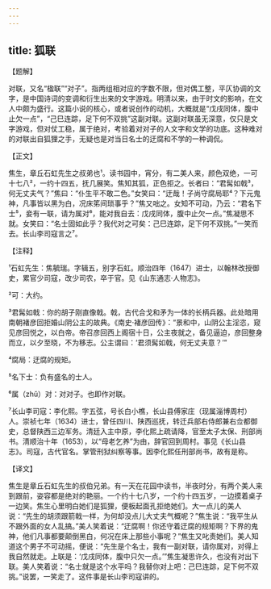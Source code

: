 ```yaml
---
---
---
```

title: 狐联
---




【题解】


对联，又名“楹联”“对子”。指两组相对应的字数不限，但对偶工整，平仄协调的文字，是中国诗词的变调和衍生出来的文字游戏。明清以来，由于时文的影响，在文人中颇为盛行。这篇小说的核心，或者说创作的动机，大概就是“戊戌同体，腹中止欠一点”，“己巳连踪，足下何不双挑”这副对联。这副对联虽无深意，仅只是文字游戏，但对仗工稳，属于绝对，考验着对对子的人文字和文学的功底。这种难对的对联出自狐狸之手，无疑也是对当日名士的迂腐和不学的一种调侃。

【正文】

焦生，章丘石虹先生之叔弟也¹。读书园中，宵分，有二美人来，颜色双绝，一可十七八²，一约十四五，抚几展笑。焦知其狐，正色拒之。长者曰：“君髯如戟³，何无丈夫气？”焦曰：“仆生平不敢二色。”女笑曰：“迂哉！子尚守腐局耶⁴？下元鬼神，凡事皆以黑为白，况床笫间琐事乎？”焦又咄之。女知不可动，乃云：“君名下士⁵，妾有一联，请为属对⁶，能对我自去：戊戌同体，腹中止欠一点。”焦凝思不就。女笑曰：“名士固如此乎？我代对之可矣：己巳连踪，足下何不双挑。”一笑而去。长山李司寇言之⁷。





【注释】


¹石虹先生：焦毓瑞。字辑五，别字石虹。顺治四年（1647）进士，以翰林改授御史，累官少司寇，改少司农，卒于官。见《山东通志·人物志》。

²可：大约。

³君髯如戟：你的胡子刚直像戟。戟，古代合戈和矛为一体的长柄兵器。此处暗用南朝褚彦回拒婚山阴公主的故典。《南史·褚彦回传》：“景和中，山阴公主淫恣，窥见彦回悦之，以白帝。帝召彦回西上阁宿十日，公主夜就之，备见逼迫，彦回整身而立，以夕至晓，不为移志。公主谓曰：‘君须髯如戟，何无丈夫意？’”

⁴腐局：迂腐的规矩。

⁵名下士：负有盛名的士人。

⁶属（zhǔ）对：对对子。也即作对联。

⁷长山李司寇：李化熙。字五弦，号长白小樵，长山县傅家庄（现属淄博周村）人。崇祯七年（1634）进士，曾任四川、陕西巡抚，转迁兵部右侍郎兼右佥都御史，总督陕西三边军务。清廷入主中原，李化熙上疏请降，官至太子太保、刑部尚书。清顺治十年（1653），以“母老乞养”为由，辞官回到周村。事见《长山县志》。司寇，古代官名。掌管刑狱纠察等事。因李化熙任刑部尚书，故有是称。





【译文】


焦生是章丘石虹先生的叔伯兄弟。有一天在花园中读书，半夜时分，有两个美人来到跟前，姿容都是绝对的艳丽。一个约十七八岁，一个约十四五岁，一边摸着桌子一边笑。焦生心里明白她们是狐狸，便板起面孔拒绝她们。大一点儿的美人说：“先生的胡须跟箭戟一样，为何却没点儿大丈夫气概呢？”焦生说：“我平生从不跟外面的女人乱搞。”美人笑着说：“迂腐啊！你还守着迂腐的规矩啊？下界的鬼神，他们凡事都要颠倒黑白，何况在床上那些小事呢？”焦生又叱责她们。美人知道这个男子不可动摇，便说：“先生是个名士，我有一副对联，请你属对，对得上我自然就走。上联是：‘戊戌同体，腹中只欠一点。’”焦生凝思许久，也没有对出下联。美人笑着说：“名士就是这个水平吗？我替你对上吧：己巳连踪，足下何不双挑。”说罢，一笑走了。这件事是长山李司寇讲的。
